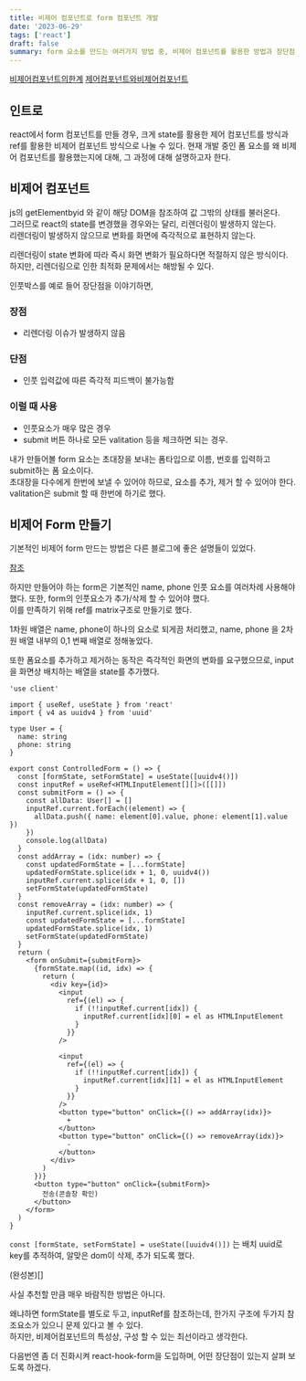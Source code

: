 ```yaml
---
title: 비제어 컴포넌트로 form 컴포넌트 개발
date: '2023-06-29'
tags: ['react']
draft: false
summary: form 요소를 만드는 여러가지 방법 중, 비제어 컴포넌트를 활용한 방법과 장단점
---
```


<TOCInline toc={props.toc} toHeading={2} />

[비제어컴포넌트의한계](https://tech.inflab.com/202207-rallit-form-refactoring/colocation/)
[제어컴포넌트와비제어컴포넌트](https://velog.io/@yukyung/React-%EC%A0%9C%EC%96%B4-%EC%BB%B4%ED%8F%AC%EB%84%8C%ED%8A%B8%EC%99%80-%EB%B9%84%EC%A0%9C%EC%96%B4-%EC%BB%B4%ED%8F%AC%EB%84%8C%ED%8A%B8%EC%9D%98-%EC%B0%A8%EC%9D%B4%EC%A0%90-%ED%86%BA%EC%95%84%EB%B3%B4%EA%B8%B0)

## 인트로

react에서 form 컴포넌트를 만들 경우, 크게 state를 활용한 제어 컴포넌트를 방식과 ref를 활용한 비제어 컴포넌트 방식으로 나눌 수 있다.
현재 개발 중인 폼 요소를 왜 비제어 컴포넌트를 활용했는지에 대해, 그 과정에 대해 설명하고자 한다.

## 비제어 컴포넌트

js의 getElementbyid 와 같이 해당 DOM을 참조하여 값 그밖의 상태를 불러온다.  
그러므로 react의 state를 변경했을 경우와는 달리, 리렌더링이 발생하지 않는다.  
리렌더링이 발생하지 않으므로 변화를 화면에 즉각적으로 표현하지 않는다.

리렌더링이 state 변화에 따라 즉시 화면 변화가 필요하다면 적절하지 않은 방식이다.
하지만, 리렌더링으로 인한 최적화 문제에서는 해방될 수 있다.

인풋박스를 예로 들어 장단점을 이야기하면,

### 장점

- 리렌더링 이슈가 발생하지 않음

### 단점

- 인풋 입력값에 따른 즉각적 피드백이 불가능함

### 이럴 때 사용

- 인풋요소가 매우 많은 경우
- submit 버튼 하나로 모든 valitation 등을 체크하면 되는 경우.

내가 만들어볼 form 요소는 초대장을 보내는 폼타입으로 이름, 번호를 입력하고 submit하는 폼 요소이다.  
초대장을 다수에게 한번에 보낼 수 있어야 하므로, 요소를 추가, 제거 할 수 있어야 한다.
valitation은 submit 할 때 한번에 하기로 했다.

## 비제어 Form 만들기

기본적인 비제어 form 만드는 방법은 다른 블로그에 좋은 설명들이 있었다.

[참조](https://devilfront.tistory.com/102)

하지만 만들어야 하는 form은 기본적인 name, phone 인풋 요소를 여러차례 사용해야 했다. 또한, form의 인풋요소가 추가/삭제 할 수 있어야 했다.  
이를 만족하기 위해 ref를 matrix구조로 만들기로 했다.

1차원 배열은 name, phone이 하나의 요소로 되게끔 처리했고, name, phone 을 2차원 배열 내부의 0,1 번째 배열로 정해놓았다.

또한 폼요소를 추가하고 제거하는 동작은 즉각적인 화면의 변화를 요구했으므로, input을 화면상 배치하는 배열을 state를 추가했다.

```tsx
'use client'

import { useRef, useState } from 'react'
import { v4 as uuidv4 } from 'uuid'

type User = {
  name: string
  phone: string
}

export const ControlledForm = () => {
  const [formState, setFormState] = useState([uuidv4()])
  const inputRef = useRef<HTMLInputElement[][]>([[]])
  const submitForm = () => {
    const allData: User[] = []
    inputRef.current.forEach((element) => {
      allData.push({ name: element[0].value, phone: element[1].value })
    })
    console.log(allData)
  }
  const addArray = (idx: number) => {
    const updatedFormState = [...formState]
    updatedFormState.splice(idx + 1, 0, uuidv4())
    inputRef.current.splice(idx + 1, 0, [])
    setFormState(updatedFormState)
  }
  const removeArray = (idx: number) => {
    inputRef.current.splice(idx, 1)
    const updatedFormState = [...formState]
    updatedFormState.splice(idx, 1)
    setFormState(updatedFormState)
  }
  return (
    <form onSubmit={submitForm}>
      {formState.map((id, idx) => {
        return (
          <div key={id}>
            <input
              ref={(el) => {
                if (!!inputRef.current[idx]) {
                  inputRef.current[idx][0] = el as HTMLInputElement
                }
              }}
            />

            <input
              ref={(el) => {
                if (!!inputRef.current[idx]) {
                  inputRef.current[idx][1] = el as HTMLInputElement
                }
              }}
            />
            <button type="button" onClick={() => addArray(idx)}>
              +
            </button>
            <button type="button" onClick={() => removeArray(idx)}>
              -
            </button>
          </div>
        )
      })}
      <button type="button" onClick={submitForm}>
        전송(콘솔창 확인)
      </button>
    </form>
  )
}
```

`const [formState, setFormState] = useState([uuidv4()])` 는 배치 uuid로 key를 추적하여, 알맞은 dom이 삭제, 추가 되도록 했다.

(완성본)[]

사실 추천할 만큼 매우 바람직한 방법은 아니다.

왜냐하면 formState를 별도로 두고, inputRef를 참조하는데, 한가지 구조에 두가지 참조요소가 있으니 문제 있다고 볼 수 있다.  
하지만, 비제어컴포넌트의 특성상, 구성 할 수 있는 최선이라고 생각한다.

다음번엔 좀 더 진화시켜 react-hook-form을 도입하며, 어떤 장단점이 있는지 살펴 보도록 하겠다.
